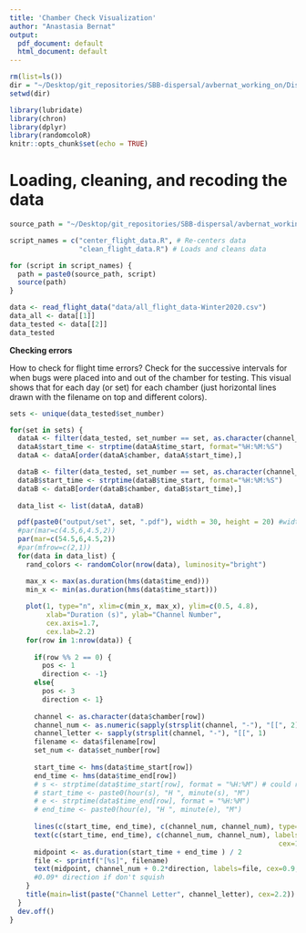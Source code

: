 ```yaml
---
title: 'Chamber Check Visualization'
author: "Anastasia Bernat"
output:
  pdf_document: default
  html_document: default
---
```


```r
rm(list=ls())
dir = "~/Desktop/git_repositories/SBB-dispersal/avbernat_working_on/Dispersal/Winter_2020/stats/"
setwd(dir) 

library(lubridate)
library(chron)
library(dplyr)
library(randomcoloR)
knitr::opts_chunk$set(echo = TRUE)
```

# Loading, cleaning, and recoding the data

```r
source_path = "~/Desktop/git_repositories/SBB-dispersal/avbernat_working_on/Rsrc/"

script_names = c("center_flight_data.R", # Re-centers data 
                 "clean_flight_data.R") # Loads and cleans data

for (script in script_names) { 
  path = paste0(source_path, script)
  source(path) 
}

data <- read_flight_data("data/all_flight_data-Winter2020.csv")
data_all <- data[[1]]
data_tested <- data[[2]]
data_tested
```

**Checking errors** 

How to check for flight time errors? Check for the successive intervals for when bugs were placed into and out of the chamber for testing. This visual shows that for each day (or set) for each chamber (just horizontal lines drawn with the filename on top and different colors). 

```r

sets <- unique(data_tested$set_number)

for(set in sets) {
  dataA <- filter(data_tested, set_number == set, as.character(channel_letter) == "A" )
  dataA$start_time <- strptime(dataA$time_start, format="%H:%M:%S")
  dataA <- dataA[order(dataA$chamber, dataA$start_time),] 

  dataB <- filter(data_tested, set_number == set, as.character(channel_letter) == "B" )
  dataB$start_time <- strptime(dataB$time_start, format="%H:%M:%S")
  dataB <- dataB[order(dataB$chamber, dataB$start_time),] 
  
  data_list <- list(dataA, dataB)

  pdf(paste0("output/set", set, ".pdf"), width = 30, height = 20) #width = 2100, height = 1250) #for png() .png
  #par(mar=c(4.5,6,4.5,2))
  par(mar=c(54.5,6,4.5,2))
  #par(mfrow=c(2,1))
  for(data in data_list) {
    rand_colors <- randomColor(nrow(data), luminosity="bright")

    max_x <- max(as.duration(hms(data$time_end))) 
    min_x <- min(as.duration(hms(data$time_start)))
  
    plot(1, type="n", xlim=c(min_x, max_x), ylim=c(0.5, 4.8), 
         xlab="Duration (s)", ylab="Channel Number",
         cex.axis=1.7,
         cex.lab=2.2)
    for(row in 1:nrow(data)) {
      
      if(row %% 2 == 0) {
        pos <- 1
        direction <- -1}
      else{
        pos <- 3
        direction <- 1}
      
      channel <- as.character(data$chamber[row])
      channel_num <- as.numeric(sapply(strsplit(channel, "-"), "[[", 2))
      channel_letter <- sapply(strsplit(channel, "-"), "[[", 1)
      filename <- data$filename[row]
      set_num <- data$set_number[row]
      
      start_time <- hms(data$time_start[row])
      end_time <- hms(data$time_end[row])
      # s <- strptime(data$time_start[row], format = "%H:%M") # could redo labels this way
      # start_time <- paste0(hour(s), "H ", minute(s), "M")
      # e <- strptime(data$time_end[row], format = "%H:%M")
      # end_time <- paste0(hour(e), "H ", minute(e), "M")
      
      lines(c(start_time, end_time), c(channel_num, channel_num), type="l", col=rand_colors[row])
      text(c(start_time, end_time), c(channel_num, channel_num), labels=as.character(c(start_time, end_time)), 
                                                                  cex=1.2, font=2, pos=pos, col=rand_colors[row])
      midpoint <- as.duration(start_time + end_time ) / 2
      file <- sprintf("[%s]", filename)
      text(midpoint, channel_num + 0.2*direction, labels=file, cex=0.9, font=2, pos=pos, col=rand_colors[row]) 
      #0.09* direction if don't squish
    }
    title(main=list(paste("Channel Letter", channel_letter), cex=2.2))
  }
  dev.off()
}
```

